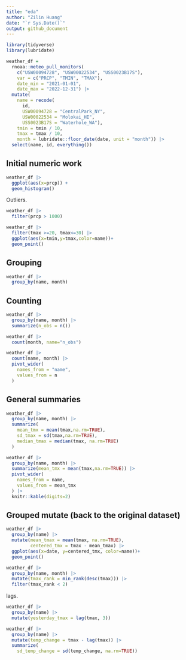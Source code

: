 ```yaml
---
title: "eda"
author: "Zilin Huang"
date: "`r Sys.Date()`"
output: github_document
---
```


```r
library(tidyverse)
library(lubridate)
```

```r
weather_df = 
  rnoaa::meteo_pull_monitors(
    c("USW00094728", "USW00022534", "USS0023B17S"),
    var = c("PRCP", "TMIN", "TMAX"), 
    date_min = "2021-01-01",
    date_max = "2022-12-31") |>
  mutate(
    name = recode(
      id, 
      USW00094728 = "CentralPark_NY", 
      USW00022534 = "Molokai_HI",
      USS0023B17S = "Waterhole_WA"),
    tmin = tmin / 10,
    tmax = tmax / 10,
    month = lubridate::floor_date(date, unit = "month")) |>
  select(name, id, everything())
```

## Initial numeric work

```r
weather_df |>
  ggplot(aes(x=prcp)) +
  geom_histogram()
```

Outliers.

```r
weather_df |>
  filter(prcp > 1000)
```

```r
weather_df |>
  filter(tmax >=20, tmax<=30) |>
  ggplot(aes(x=tmin,y=tmax,color=name))+
  geom_point()
```

## Grouping

```r
weather_df |>
  group_by(name, month)
```

## Counting

```r
weather_df |>
  group_by(name, month) |>
  summarize(n_obs = n())
```

```r
weather_df |>
  count(month, name="n_obs")
```

```r
weather_df |>
  count(name, month) |>
  pivot_wider(
    names_from = "name",
    values_from = n
  )
```

## General summaries

```r
weather_df |>
  group_by(name, month) |>
  summarize(
    mean_tmx = mean(tmax,na.rm=TRUE),
    sd_tmax = sd(tmax,na.rm=TRUE),
    median_tmax = median(tmax, na.rm=TRUE)
  )
```

```r
weather_df |>
  group_by(name, month) |>
  summarize(mean_tmx = mean(tmax,na.rm=TRUE)) |>
  pivot_wider(
    names_from = name,
    values_from = mean_tmx
  ) |>
  knitr::kable(digits=2)
```

## Grouped mutate (back to the original dataset)

```r
weather_df |>
  group_by(name) |>
  mutate(mean_tmax = mean(tmax, na.rm=TRUE),
         centered_tmx = tmax - mean_tmax) |>
  ggplot(aes(x=date, y=centered_tmx, color=name))+
  geom_point()
```

```r
weather_df |>
  group_by(name, month) |>
  mutate(tmax_rank = min_rank(desc(tmax))) |>
  filter(tmax_rank < 2)
```

lags.

```r
weather_df |>
  group_by(name) |>
  mutate(yesterday_tmax = lag(tmax, 3))
```

```r
weather_df |>
  group_by(name) |>
  mutate(temp_change = tmax - lag(tmax)) |>
  summarize(
    sd_temp_change = sd(temp_change, na.rm=TRUE))
```